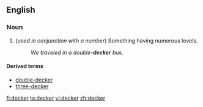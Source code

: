 ==English==
{{wikipedia}}
===Noun===
{{en-noun}}

# (''used in conjunction with a number'') Something having numerous levels.
#:''We traveled in a double-'''decker''' bus.''

====Derived terms====
*[[double-decker]]
*[[three-decker]]

[[fi:decker]]
[[ta:decker]]
[[vi:decker]]
[[zh:decker]]